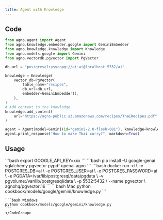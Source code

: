 ```yaml
---
title: Agent with Knowledge
---
```


## Code

```python cookbook/models/google/gemini/knowledge.py
from agno.agent import Agent
from agno.knowledge.embedder.google import GeminiEmbedder
from agno.knowledge.knowledge import Knowledge
from agno.models.google import Gemini
from agno.vectordb.pgvector import PgVector

db_url = "postgresql+psycopg://ai:ai@localhost:5532/ai"

knowledge = Knowledge(
    vector_db=PgVector(
        table_name="recipes",
        db_url=db_url,
        embedder=GeminiEmbedder(),
    ),
)
# Add content to the knowledge
knowledge.add_content(
    url="https://agno-public.s3.amazonaws.com/recipes/ThaiRecipes.pdf"
)

agent = Agent(model=Gemini(id="gemini-2.0-flash-001"), knowledge=knowledge)
agent.print_response("How to make Thai curry?", markdown=True)
```

## Usage

<Steps>
  <Snippet file="create-venv-step.mdx" />

  <Step title="Set your API key">
    ```bash
    export GOOGLE_API_KEY=xxx
    ```
  </Step>

  <Step title="Install libraries">
    ```bash
    pip install -U google-genai sqlalchemy pgvector pypdf openai agno
    ```
  </Step>

  <Step title="Run PgVector">
    ```bash
    docker run -d \
      -e POSTGRES_DB=ai \
      -e POSTGRES_USER=ai \
      -e POSTGRES_PASSWORD=ai \
      -e PGDATA=/var/lib/postgresql/data/pgdata \
      -v pgvolume:/var/lib/postgresql/data \
      -p 5532:5432 \
      --name pgvector \
      agnohq/pgvector:16
    ```
  </Step>

  <Step title="Run Agent">
    <CodeGroup>
    ```bash Mac
    python cookbook/models/google/gemini/knowledge.py
    ```

    ```bash Windows
    python cookbook/models/google/gemini/knowledge.py
    ```
    </CodeGroup>
  </Step>
</Steps>